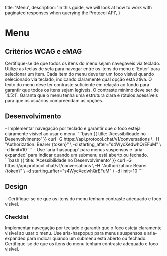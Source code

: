 
  title: 'Menu',
  description:
    'In this guide, we will look at how to work with paginated responses when querying the Protocol API',
}

# Menu

## Critérios WCAG e eMAG
<Properties fullWidth>
  <Property name="WCAG 1.1.1 / eMAG Diretriz 3" type="Navegabilidade por teclado">
    Certifique-se de que todos os itens do menu sejam navegáveis via teclado. Utilize as teclas de seta para navegar entre os itens do menu e `Enter` para selecionar um item.
  </Property>
  <Property name="WCAG 2.4.7 / eMAG Diretriz 5" type="Foco visível">
    Cada item do menu deve ter um foco visível quando selecionado via teclado, indicando claramente qual opção está ativa.
  </Property>
  <Property name="WCAG 1.4.3 / eMAG Diretriz 7" type="Contraste adequado">
    O texto do menu deve ter contraste suficiente em relação ao fundo para garantir que todos os itens sejam legíveis. O contraste mínimo deve ser de `4.5:1`.
  </Property>
  <Property name="WCAG 3.3.2 / eMAG Diretriz 6" type="Rotulagem e estrutura">
    Garanta que o menu tenha uma estrutura clara e rótulos acessíveis para que os usuários compreendam as opções.
  </Property>
</Properties>


## Desenvolvimento
<Row>
  <Col>
    - Implementar navegação por teclado e garantir que o foco esteja claramente visível ao usar o menu.
  </Col>
  <Col>
    ```bash {{ title: 'Acessibilidade no Desenvolvimento' }}
    curl -G https://api.protocol.chat/v1/conversations \
      -H "Authorization: Bearer {token}" \
      -d starting_after="s4WycXedwhQrEFuM" \
      -d limit=10
    ```
  </Col>
  <Col>
    - Use `aria-haspopup` para menus suspensos e `aria-expanded` para indicar quando um submenu está aberto ou fechado.
  </Col>
  <Col>
    ```bash {{ title: 'Acessibilidade no Desenvolvimento' }}
    curl -G https://api.protocol.chat/v1/conversations \
      -H "Authorization: Bearer {token}" \
      -d starting_after="s4WycXedwhQrEFuM" \
      -d limit=10
    ```
  </Col>
</Row>

## Design
<Row>
  <Col>
  - Certifique-se de que os itens do menu tenham contraste adequado e foco visível.
  </Col>
  <Col>
    <ImageNote
          imageSrc="https://placehold.co/600x200.png"
          imageAlt="Acessibilidade no Design"
        />
  </Col>
</Row>

### Checklist
<Checklist>
Implementar navegação por teclado e garantir que o foco esteja claramente visível ao usar o menu.
Use aria-haspopup para menus suspensos e aria-expanded para indicar quando um submenu está aberto ou fechado.
Certifique-se de que os itens do menu tenham contraste adequado e foco visível.
</Checklist>
